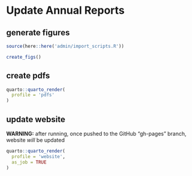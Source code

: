 # Update Annual Reports

## generate figures

```r
source(here::here('admin/import_scripts.R'))

create_figs()
```

## create pdfs

```r
quarto::quarto_render(
  profile = 'pdfs'
)
```

## update website

**WARNING:** after running, once pushed to the GitHub "gh-pages" branch, website *will* be updated

```r
quarto::quarto_render(
  profile = 'website',
  as_job = TRUE
)
```
